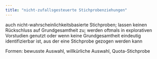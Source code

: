```yaml
---
title: "nicht-zufallsgesteuerte Stichprobenziehungen"
---
```


auch nicht-wahrscheinlichkeitsbasierte Stichproben; lassen keinen Rückschluss auf Grundgesamtheit zu; werden oftmals in explorativen Vorstudien genutzt oder wenn keine Grundgesamtheit eindeutig identifizierbar ist, aus der eine Stichprobe gezogen werden kann

Formen: bewusste Auswahl, willkürliche Auswahl, Quota-Stichprobe


